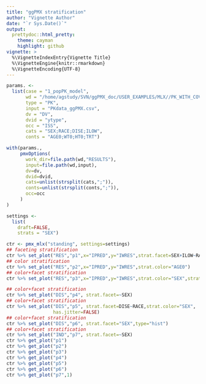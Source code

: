 ```yaml
---
title: "ggPMX stratification"
author: "Vignette Author"
date: "`r Sys.Date()`"
output:
  prettydoc::html_pretty:
    theme: cayman
    highlight: github
vignette: >
  %\VignetteIndexEntry{Vignette Title}
  %\VignetteEngine{knitr::rmarkdown}
  %\VignetteEncoding{UTF-8}
---
```

\clearpage  
```r

params. <- 
  list(case = "1_popPK_model", 
       wd = "/home/agstudy/SVN/ggPMX_doc/USER_EXAMPLES/MLX//PK_WITH_COVARIATE_IOV/1_popPK_model", 
       type = "PK", 
       input = "PKdata_ggPMX.csv", 
       dv = "DV", 
       dvid = "ytype", 
       occ = "ISS",
       cats = "SEX;RACE;DISE;ILOW", 
       conts = "AGE0;WT0;HT0;TRT")

with(params.,
     pmxOptions(
       work_dir=file.path(wd,"RESULTS"),
       input=file.path(wd,input),
       dv=dv,
       dvid=dvid,
       cats=unlist(strsplit(cats,";")),
       conts=unlist(strsplit(conts,";")),
       occ=occ
     )
)

settings <-  
  list(
    draft=FALSE, 
    strats = "SEX")

```

```r
ctr <- pmx_mlx("standing", settings=settings)
## faceting stratification 
ctr %>% set_plot("RES","p1",x="IPRED",y="IWRES",strat.facet=SEX+ILOW~RACE+DISE)
## color stratification 
ctr %>% set_plot("RES","p2",x="IPRED",y="IWRES",strat.color="AGE0")
## color+facet stratification 
ctr %>% set_plot("RES","p3",x="IPRED",y="IWRES",strat.color="SEX",strat.facet=SEX~RACE)

## color+facet stratification 
ctr %>% set_plot("DIS","p4", strat.facet=~SEX)
## color+facet stratification 
ctr %>% set_plot("DIS","p5", strat.facet=DISE~RACE,strat.color="SEX",
                 has.jitter=FALSE)
## color+facet stratification 
ctr %>% set_plot("DIS","p6", strat.facet="SEX",type="hist")
## color+facet stratification 
ctr %>% set_plot("IND","p7", strat.facet=~SEX)
ctr %>% get_plot("p1")
ctr %>% get_plot("p2")
ctr %>% get_plot("p3")
ctr %>% get_plot("p4")
ctr %>% get_plot("p5")
ctr %>% get_plot("p6")
ctr %>% get_plot("p7",1)



```

